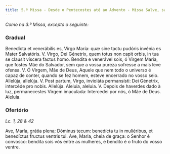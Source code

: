 ```yaml
---
title: 5.ª Missa - Desde o Pentecostes até ao Advento - Missa Salve, sancta Parens da Virgem Maria
---
```


<em>Como na 3.ª Missa, excepto o seguinte:</em>

### Gradual

<div class="grid grid-cols-2 gap-5">
  <span class="text-justify">
    Benedícta et venerábilis es, Virgo María: quæ sine tactu pudóris invénia es
    Mater Salvatóris. V. Virgo, Dei Génetrix, quem totus non capit orbis, in tua
    se clausit víscera factus homo.
  </span>
  <span class="text-justify">
    Bendita e venerável sois, ó Virgem Maria, que fostes Mãe do Salvador, sem
    que a vossa pureza sofresse a mais leve ofensa. V. Ó Virgem, Mãe de Deus,
    Aquele que nem todo o universo é capaz de conter, quando se fez homem,
    esteve encerrado no vosso seio.
  </span>
  <span class="text-justify">
    Allelúja, allelúja. V. Post partum, Virgo, invioláta permansísti: Dei
    Génetrix, intercéde pro nobis. Allelúja.
  </span>
  <span class="text-justify">
    Aleluia, aleluia. V. Depois de haverdes dado à luz, permanecestes Virgem
    imaculada: Intercedei por nós, ó Mãe de Deus. Aleluia.
  </span>
</div>

### Ofertório

_Lc. 1, 28 & 42_

<div class="grid grid-cols-2 gap-5">
  <span class="text-justify">
    Ave, María, grátia plena; Dóminus tecum: benedícta tu in muliéribus, et
    benedíctus fructus ventris tui.
  </span>
  <span class="text-justify">
    Ave, Maria, cheia de graça: o Senhor é convosco: bendita sois vós entre as
    mulheres, e bendito é o fruto do vosso ventre.
  </span>
</div>
